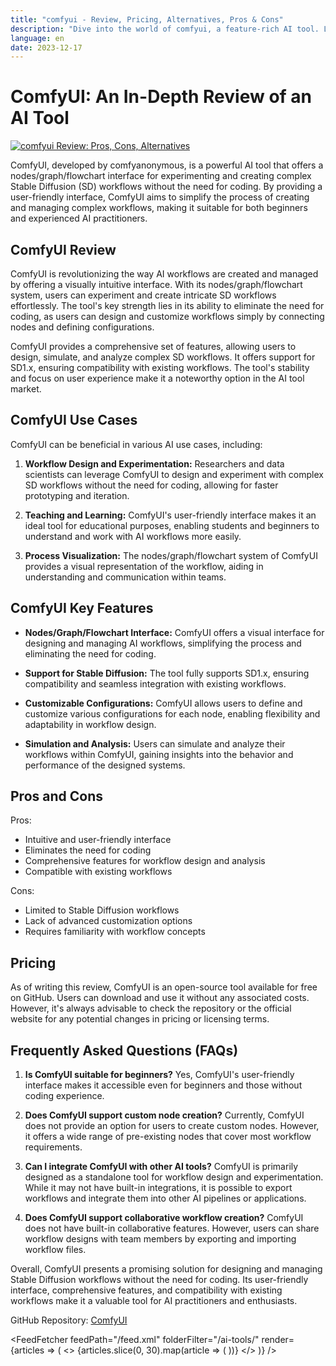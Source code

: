 ```yaml
---
title: "comfyui - Review, Pricing, Alternatives, Pros & Cons"
description: "Dive into the world of comfyui, a feature-rich AI tool. Learn about its features, pricing, and how it's making an impact. Don't miss out!"
language: en
date: 2023-12-17
---
```

        
# ComfyUI: An In-Depth Review of an AI Tool


<BlogHeader />


[![comfyui Review: Pros, Cons, Alternatives](/ai-tools/comfyui.png)](https://github.com/comfyanonymous/ComfyUI)



ComfyUI, developed by comfyanonymous, is a powerful AI tool that offers a nodes/graph/flowchart interface for experimenting and creating complex Stable Diffusion (SD) workflows without the need for coding. By providing a user-friendly interface, ComfyUI aims to simplify the process of creating and managing complex workflows, making it suitable for both beginners and experienced AI practitioners.

## ComfyUI Review

ComfyUI is revolutionizing the way AI workflows are created and managed by offering a visually intuitive interface. With its nodes/graph/flowchart system, users can experiment and create intricate SD workflows effortlessly. The tool's key strength lies in its ability to eliminate the need for coding, as users can design and customize workflows simply by connecting nodes and defining configurations.

ComfyUI provides a comprehensive set of features, allowing users to design, simulate, and analyze complex SD workflows. It offers support for SD1.x, ensuring compatibility with existing workflows. The tool's stability and focus on user experience make it a noteworthy option in the AI tool market.

## ComfyUI Use Cases

ComfyUI can be beneficial in various AI use cases, including:

1. **Workflow Design and Experimentation:** Researchers and data scientists can leverage ComfyUI to design and experiment with complex SD workflows without the need for coding, allowing for faster prototyping and iteration.

2. **Teaching and Learning:** ComfyUI's user-friendly interface makes it an ideal tool for educational purposes, enabling students and beginners to understand and work with AI workflows more easily.

3. **Process Visualization:** The nodes/graph/flowchart system of ComfyUI provides a visual representation of the workflow, aiding in understanding and communication within teams.

## ComfyUI Key Features

- **Nodes/Graph/Flowchart Interface:** ComfyUI offers a visual interface for designing and managing AI workflows, simplifying the process and eliminating the need for coding.

- **Support for Stable Diffusion:** The tool fully supports SD1.x, ensuring compatibility and seamless integration with existing workflows.

- **Customizable Configurations:** ComfyUI allows users to define and customize various configurations for each node, enabling flexibility and adaptability in workflow design.

- **Simulation and Analysis:** Users can simulate and analyze their workflows within ComfyUI, gaining insights into the behavior and performance of the designed systems.

## Pros and Cons

Pros:

- Intuitive and user-friendly interface
- Eliminates the need for coding
- Comprehensive features for workflow design and analysis
- Compatible with existing workflows

Cons:

- Limited to Stable Diffusion workflows
- Lack of advanced customization options
- Requires familiarity with workflow concepts

## Pricing

As of writing this review, ComfyUI is an open-source tool available for free on GitHub. Users can download and use it without any associated costs. However, it's always advisable to check the repository or the official website for any potential changes in pricing or licensing terms.

## Frequently Asked Questions (FAQs)

1. **Is ComfyUI suitable for beginners?**
   Yes, ComfyUI's user-friendly interface makes it accessible even for beginners and those without coding experience.

2. **Does ComfyUI support custom node creation?**
   Currently, ComfyUI does not provide an option for users to create custom nodes. However, it offers a wide range of pre-existing nodes that cover most workflow requirements.

3. **Can I integrate ComfyUI with other AI tools?**
   ComfyUI is primarily designed as a standalone tool for workflow design and experimentation. While it may not have built-in integrations, it is possible to export workflows and integrate them into other AI pipelines or applications.

4. **Does ComfyUI support collaborative workflow creation?**
   ComfyUI does not have built-in collaborative features. However, users can share workflow designs with team members by exporting and importing workflow files.

Overall, ComfyUI presents a promising solution for designing and managing Stable Diffusion workflows without the need for coding. Its user-friendly interface, comprehensive features, and compatibility with existing workflows make it a valuable tool for AI practitioners and enthusiasts.

GitHub Repository: [ComfyUI](https://github.com/comfyanonymous/ComfyUI)


<AdComponent />


<FeedFetcher feedPath="/feed.xml" folderFilter="/ai-tools/" render={articles => (
    <>
        <Cards>
            {articles.slice(0, 30).map(article => (
                <Card key={article.link} title={article.title} href={article.link} />
            ))}
        </Cards>
    </>
)} />

